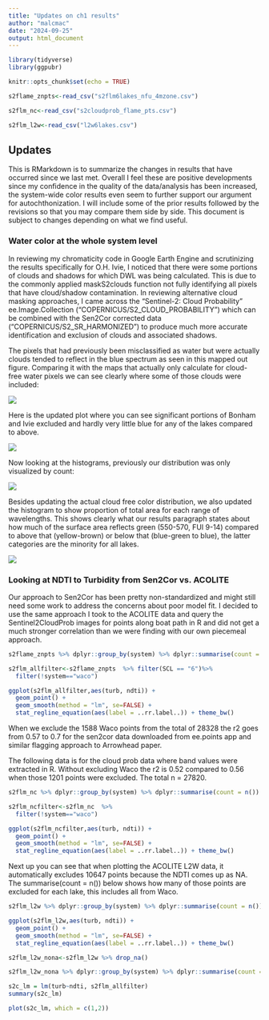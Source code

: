 ```yaml
---
title: "Updates on ch1 results"
author: "malcmac"
date: "2024-09-25"
output: html_document
---
```


```r
library(tidyverse)
library(ggpubr)

knitr::opts_chunk$set(echo = TRUE)

s2flame_znpts<-read_csv("s2flm6lakes_nfu_4mzone.csv") 

s2flm_nc<-read_csv("s2cloudprob_flame_pts.csv")

s2flm_l2w<-read_csv("l2w6lakes.csv")
```

## Updates

This is RMarkdown is to summarize the changes in results that have occurred since we last met. Overall I feel these are positive developments since my confidence in the quality of the data/analysis has been increased, the system-wide color results even seem to further support our argument for autochthonization. I will include some of the prior results followed by the revisions so that you may compare them side by side. This document is subject to changes depending on what we find useful.

### Water color at the whole system level

In reviewing my chromaticity code in Google Earth Engine and scrutinizing the results specifically for O.H. Ivie, I noticed that there were some portions of clouds and shadows for which DWL was being calculated. This is due to the commonly applied maskS2clouds function not fully identifying all pixels that have cloud/shadow contamination. In reviewing alternative cloud masking approaches, I came across the "Sentinel-2: Cloud Probability" ee.Image.Collection ("COPERNICUS/S2_CLOUD_PROBABILITY") which can be combined with the Sen2Cor corrected data ("COPERNICUS/S2_SR_HARMONIZED") to produce much more accurate identification and exclusion of clouds and associated shadows.

The pixels that had previously been misclassified as water but were actually clouds tended to reflect in the blue spectrum as seen in this mapped out figure. Comparing it with the maps that actually only calculate for cloud-free water pixels we can see clearly where some of those clouds were included:

![](ch1results/main_plots/dwl_allmaps_trueclip_axes_WRONG.png)

Here is the updated plot where you can see significant portions of Bonham and Ivie excluded and hardly very little blue for any of the lakes compared to above.

![](ch1results/main_plots/dwl_all_newcloudmask.png)

Now looking at the histograms, previously our distribution was only visualized by count:

![](ch1results/practice_plots/DWL/combo_dwl_trueclip.png)

Besides updating the actual cloud free color distribution, we also updated the histogram to show proportion of total area for each range of wavelengths. This shows clearly what our results paragraph states about how much of the surface area reflects green (550-570, FUI 9-14) compared to above that (yellow-brown) or below that (blue-green to blue), the latter categories are the minority for all lakes.

![](ch1results/main_plots/dwl_newcloudmask_histo_samescale_withlegend.png)

### Looking at NDTI to Turbidity from Sen2Cor vs. ACOLITE

Our approach to Sen2Cor has been pretty non-standardized and might still need some work to address the concerns about poor model fit. I decided to use the same approach I took to the ACOLITE data and query the Sentinel2CloudProb images for points along boat path in R and did not get a much stronger correlation than we were finding with our own piecemeal approach.

```r
s2flame_znpts %>% dplyr::group_by(system) %>% dplyr::summarise(count = n())

s2flm_allfilter<-s2flame_znpts  %>% filter(SCL == "6")%>% 
  filter(!system=="waco")

ggplot(s2flm_allfilter,aes(turb, ndti)) + 
  geom_point() + 
  geom_smooth(method = "lm", se=FALSE) +
  stat_regline_equation(aes(label = ..rr.label..)) + theme_bw()

```

When we exclude the 1588 Waco points from the total of 28328 the r2 goes from 0.57 to 0.7 for the sen2cor data downloaded from ee.points app and similar flagging approach to Arrowhead paper.

The following data is for the cloud prob data where band values were extracted in R. Without excluding Waco the r2 is 0.52 compared to 0.56 when those 1201 points were excluded. The total n = 27820.

```r
s2flm_nc %>% dplyr::group_by(system) %>% dplyr::summarise(count = n())

s2flm_ncfilter<-s2flm_nc  %>%
  filter(!system=="waco")

ggplot(s2flm_ncfilter,aes(turb, ndti)) + 
  geom_point() + 
  geom_smooth(method = "lm", se=FALSE) +
  stat_regline_equation(aes(label = ..rr.label..)) + theme_bw()
```

Next up you can see that when plotting the ACOLITE L2W data, it automatically excludes 10647 points because the NDTI comes up as NA. The summarise(count = n()) below shows how many of those points are excluded for each lake, this includes all from Waco.

```r
s2flm_l2w %>% dplyr::group_by(system) %>% dplyr::summarise(count = n())

ggplot(s2flm_l2w,aes(turb, ndti)) + 
  geom_point() + 
  geom_smooth(method = "lm", se=FALSE) +
  stat_regline_equation(aes(label = ..rr.label..)) + theme_bw()

s2flm_l2w_nona<-s2flm_l2w %>% drop_na()

s2flm_l2w_nona %>% dplyr::group_by(system) %>% dplyr::summarise(count = n())
```

```r
s2c_lm = lm(turb~ndti, s2flm_allfilter)
summary(s2c_lm)

plot(s2c_lm, which = c(1,2))
```
